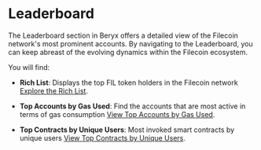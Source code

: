# Leaderboard

The Leaderboard section in Beryx offers a detailed view of the Filecoin network's most prominent accounts. By navigating to the Leaderboard, you can keep abreast of the evolving dynamics within the Filecoin ecosystem.

You will find:

- **Rich List**: Displays the top FIL token holders in the Filecoin network [Explore the Rich List](https://beryx.io/leaderboard).

- **Top Accounts by Gas Used**: Find the accounts that are most active in terms of gas consumption [View Top Accounts by Gas Used](https://beryx.io/leaderboard?tab=top-accounts).

- **Top Contracts by Unique Users**: Most invoked smart contracts by unique users [View Top Contracts by Unique Users](https://beryx.io/leaderboard?tab=top-contracts).